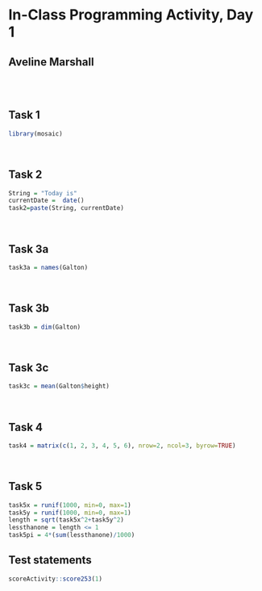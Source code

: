 # In-Class Programming Activity, Day 1

## Aveline Marshall

<br>
<br>

## Task 1

```r
library(mosaic)
```

<br>

## Task 2

```r
String = "Today is"
currentDate =  date()
task2=paste(String, currentDate)
```

<br>

## Task 3a

```r
task3a = names(Galton)
```

<br>

## Task 3b

```r
task3b = dim(Galton)
```


<br>

## Task 3c

```r
task3c = mean(Galton$height)
```


<br>

## Task 4

```r
task4 = matrix(c(1, 2, 3, 4, 5, 6), nrow=2, ncol=3, byrow=TRUE)
```

<br>

## Task 5

```r
task5x = runif(1000, min=0, max=1)
task5y = runif(1000, min=0, max=1)
length = sqrt(task5x^2+task5y^2)
lessthanone = length <= 1
task5pi = 4*(sum(lessthanone)/1000)
```

## Test statements

```r
scoreActivity::score253(1)
```